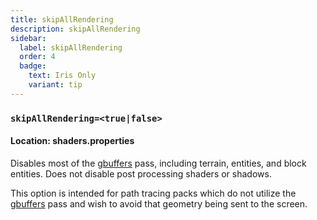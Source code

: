 ```yaml
---
title: skipAllRendering
description: skipAllRendering
sidebar:
  label: skipAllRendering
  order: 4
  badge:
    text: Iris Only
    variant: tip
---
```


### `skipAllRendering=<true|false>`

#### Location: shaders.properties

Disables most of the [gbuffers](/reference/programs/gbuffers) pass, including terrain, entities, and block entities. Does not disable post processing shaders or shadows.

This option is intended for path tracing packs which do not utilize the [gbuffers](/reference/programs/gbuffers) pass and wish to avoid that geometry being sent to the screen.